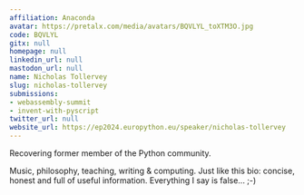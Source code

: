 ```yaml
---
affiliation: Anaconda
avatar: https://pretalx.com/media/avatars/BQVLYL_toXTM3O.jpg
code: BQVLYL
gitx: null
homepage: null
linkedin_url: null
mastodon_url: null
name: Nicholas Tollervey
slug: nicholas-tollervey
submissions:
- webassembly-summit
- invent-with-pyscript
twitter_url: null
website_url: https://ep2024.europython.eu/speaker/nicholas-tollervey
---
```


Recovering former member of the Python community.

Music, philosophy, teaching, writing & computing. Just like this bio: concise, honest and full of useful information. Everything I say is false... ;-)
